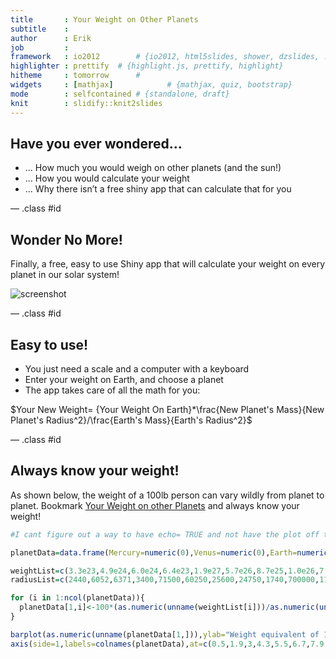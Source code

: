 ```yaml
---
title       : Your Weight on Other Planets
subtitle    : 
author      : Erik
job         : 
framework   : io2012        # {io2012, html5slides, shower, dzslides, ...}
highlighter : prettify  # {highlight.js, prettify, highlight}
hitheme     : tomorrow      # 
widgets     : [mathjax]            # {mathjax, quiz, bootstrap}
mode        : selfcontained # {standalone, draft}
knit        : slidify::knit2slides
---
```


## Have you ever wondered...

- ... How much you would weigh on other planets (and the sun!)
- ... How you would calculate your weight
- ... Why there isn't a free shiny app that can calculate that for you

--- .class #id 

## Wonder No More!

Finally, a free, easy to use Shiny app that will calculate your weight on every planet in our solar system!

<img src="shinyapp.png" alt="screenshot">


--- .class #id 

## Easy to use!
- You just need a scale and a computer with a keyboard
- Enter your weight on Earth, and choose a planet
- The app takes care of all the math for you:


 $Your New Weight= {Your Weight On Earth}*\frac{New Planet's Mass}{New Planet's Radius^2}/\frac{Earth's Mass}{Earth's Radius^2}$



--- .class #id 

## Always know your weight!

As shown below, the weight of a 100lb person can vary wildly from planet to planet. Bookmark <a href="http://captainmosey.shinyapps.io/shinyapp"> Your Weight on other Planets</a> and always know your weight!

```r
#I cant figure out a way to have echo= TRUE and not have the plot off the bottom of the slide!

planetData=data.frame(Mercury=numeric(0),Venus=numeric(0),Earth=numeric(0),Mars=numeric(0),Jupiter=numeric(0),Saturn=numeric(0),Uranus=numeric(0),Neptune=numeric(0),TheMoon=numeric(0),TheSun=numeric(0),Pluto=numeric(0),stringsAsFactors=FALSE)

weightList=c(3.3e23,4.9e24,6.0e24,6.4e23,1.9e27,5.7e26,8.7e25,1.0e26,7.5e22,2.0e30,1.3e22)
radiusList=c(2440,6052,6371,3400,71500,60250,25600,24750,1740,700000,1140)

for (i in 1:ncol(planetData)){
  planetData[1,i]<-100*(as.numeric(unname(weightList[i]))/as.numeric(unname(radiusList[i]))^2)/as.numeric((unname(weightList[3]))/as.numeric(unname(radiusList[3]))^2)
}

barplot(as.numeric(unname(planetData[1,])),ylab="Weight equivalent of 100 lbs on Earth")
axis(side=1,labels=colnames(planetData),at=c(0.5,1.9,3,4.3,5.5,6.7,7.9,9.1,10.3,11.5,12.8),las=2)
```
